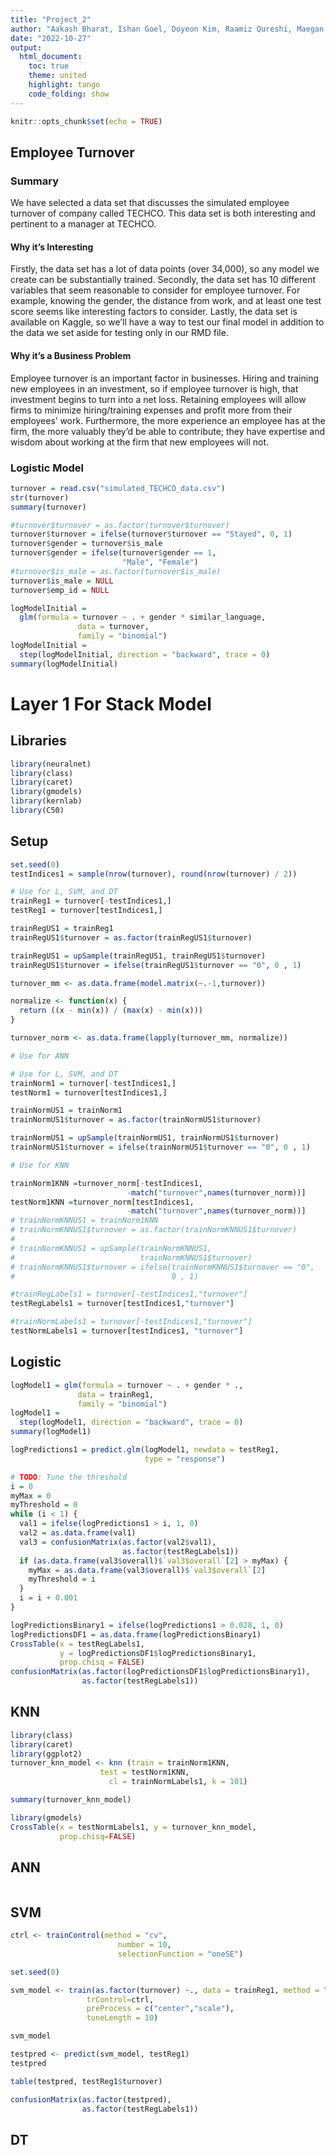 ```yaml
---
title: "Project_2"
author: "Aakash Bharat, Ishan Goel, Doyeon Kim, Raamiz Qureshi, Maegan DeSmet"
date: "2022-10-27"
output:
  html_document:
    toc: true
    theme: united
    highlight: tango
    code_folding: show
---
```


```r
knitr::opts_chunk$set(echo = TRUE)
```

## Employee Turnover

### Summary

We have selected a data set that discusses the simulated employee turnover of company called TECHCO. This data set is both interesting and pertinent to a manager at TECHCO.

#### Why it's Interesting

Firstly, the data set has a lot of data points (over 34,000), so any model we create can be substantially trained. Secondly, the data set has 10 different variables that seem reasonable to consider for employee turnover. For example, knowing the gender, the distance from work, and at least one test score seems like interesting factors to consider. Lastly, the data set is available on Kaggle, so we'll have a way to test our final model in addition to the data we set aside for testing only in our RMD file.

#### Why it's a Business Problem

Employee turnover is an important factor in businesses. Hiring and training new employees in an investment, so if employee turnover is high, that investment begins to turn into a net loss. Retaining employees will allow firms to minimize hiring/training expenses and profit more from their employees' work. Furthermore, the more experience an employee has at the firm, the more valuably they'd be able to contribute; they have expertise and wisdom about working at the firm that new employees will not.

### Logistic Model

```r
turnover = read.csv("simulated_TECHCO_data.csv")
str(turnover)
summary(turnover)
```

```r
#turnover$turnover = as.factor(turnover$turnover)
turnover$turnover = ifelse(turnover$turnover == "Stayed", 0, 1)
turnover$gender = turnover$is_male
turnover$gender = ifelse(turnover$gender == 1,
                         "Male", "Female")
#turnover$is_male = as.factor(turnover$is_male)
turnover$is_male = NULL
turnover$emp_id = NULL
```

```r
logModelInitial =
  glm(formula = turnover ~ . + gender * similar_language,
               data = turnover,
               family = "binomial")
logModelInitial =
  step(logModelInitial, direction = "backward", trace = 0)
summary(logModelInitial)
```
# Layer 1 For Stack Model

## Libraries

```r
library(neuralnet)
library(class)
library(caret)
library(gmodels)
library(kernlab)
library(C50)
```

## Setup

```r
set.seed(0)
testIndices1 = sample(nrow(turnover), round(nrow(turnover) / 2))

# Use for L, SVM, and DT
trainReg1 = turnover[-testIndices1,]
testReg1 = turnover[testIndices1,]

trainRegUS1 = trainReg1
trainRegUS1$turnover = as.factor(trainRegUS1$turnover)

trainRegUS1 = upSample(trainRegUS1, trainRegUS1$turnover)
trainRegUS1$turnover = ifelse(trainRegUS1$turnover == "0", 0 , 1)

turnover_mm <- as.data.frame(model.matrix(~.-1,turnover))

normalize <- function(x) {
  return ((x - min(x)) / (max(x) - min(x)))
}

turnover_norm <- as.data.frame(lapply(turnover_mm, normalize))

# Use for ANN

# Use for L, SVM, and DT
trainNorm1 = turnover[-testIndices1,]
testNorm1 = turnover[testIndices1,]

trainNormUS1 = trainNorm1
trainNormUS1$turnover = as.factor(trainNormUS1$turnover)

trainNormUS1 = upSample(trainNormUS1, trainNormUS1$turnover)
trainNormUS1$turnover = ifelse(trainNormUS1$turnover == "0", 0 , 1)

# Use for KNN

trainNorm1KNN =turnover_norm[-testIndices1,
                          -match("turnover",names(turnover_norm))]
testNorm1KNN =turnover_norm[testIndices1,
                          -match("turnover",names(turnover_norm))]
# trainNormKNNUS1 = trainNorm1KNN
# trainNormKNNUS1$turnover = as.factor(trainNormKNNUS1$turnover)
# 
# trainNormKNNUS1 = upSample(trainNormKNNUS1,
#                            trainNormKNNUS1$turnover)
# trainNormKNNUS1$turnover = ifelse(trainNormKNNUS1$turnover == "0",
#                                   0 , 1)

#trainRegLabels1 = turnover[-testIndices1,"turnover"]
testRegLabels1 = turnover[testIndices1,"turnover"]

#trainNormLabels1 = turnover[-testIndices1,"turnover"]
testNormLabels1 = turnover[testIndices1, "turnover"]

```

## Logistic

```r
logModel1 = glm(formula = turnover ~ . + gender * .,
               data = trainReg1,
               family = "binomial")
logModel1 =
  step(logModel1, direction = "backward", trace = 0)
summary(logModel1)
```
```r
logPredictions1 = predict.glm(logModel1, newdata = testReg1,
                              type = "response")

# TODO: Tune the threshold
i = 0
myMax = 0
myThreshold = 0
while (i < 1) {
  val1 = ifelse(logPredictions1 > i, 1, 0) 
  val2 = as.data.frame(val1)
  val3 = confusionMatrix(as.factor(val2$val1),
                         as.factor(testRegLabels1))
  if (as.data.frame(val3$overall)$`val3$overall`[2] > myMax) {
    myMax = as.data.frame(val3$overall)$`val3$overall`[2]
    myThreshold = i
  }
  i = i + 0.001
}
```
```r
logPredictionsBinary1 = ifelse(logPredictions1 > 0.028, 1, 0)
logPredictionsDF1 = as.data.frame(logPredictionsBinary1)
CrossTable(x = testRegLabels1,
           y = logPredictionsDF1$logPredictionsBinary1,
           prop.chisq = FALSE)
confusionMatrix(as.factor(logPredictionsDF1$logPredictionsBinary1),
                as.factor(testRegLabels1))
```



## KNN
```r
library(class)
library(caret)
library(ggplot2)
turnover_knn_model <- knn (train = trainNorm1KNN,
                    test = testNorm1KNN,
                      cl = trainNormLabels1, k = 101)

summary(turnover_knn_model)
```
```r
library(gmodels)
CrossTable(x = testNormLabels1, y = turnover_knn_model, 
           prop.chisq=FALSE)
```

## ANN

```r

```


## SVM

```r
ctrl <- trainControl(method = "cv",
                        number = 10,
                        selectionFunction = "oneSE")

set.seed(0)

svm_model <- train(as.factor(turnover) ~., data = trainReg1, method = "svmLinear",
                 trControl=ctrl,
                 preProcess = c("center","scale"),
                 tuneLength = 10)

svm_model

testpred <- predict(svm_model, testReg1)
testpred

table(testpred, testReg1$turnover)

confusionMatrix(as.factor(testpred),
                as.factor(testRegLabels1))

```


## DT

```r

```

